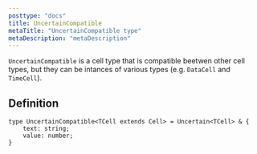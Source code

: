 ```yaml
---
posttype: "docs"
title: UncertainCompatible
metaTitle: "UncertainCompatible type"
metaDescription: "metaDescription"
---
```


`UncertainCompatible` is a cell type that is compatible beetwen other cell types, 
but they can be intances of various types (e.g. `DataCell` and `TimeCell`).

## Definition

```tsx
type UncertainCompatible<TCell extends Cell> = Uncertain<TCell> & {
    text: string;
    value: number;
}
```